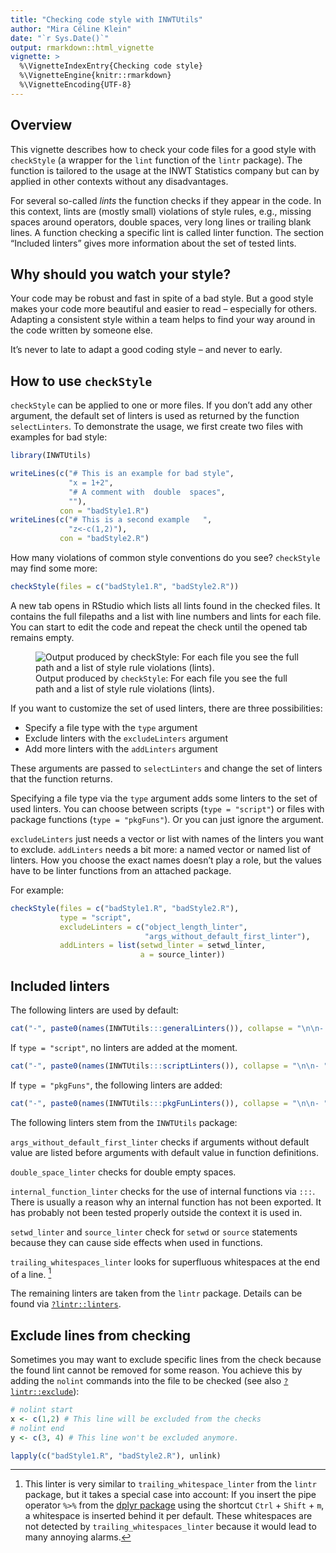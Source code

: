 ```yaml
---
title: "Checking code style with INWTUtils"
author: "Mira Céline Klein"
date: "`r Sys.Date()`"
output: rmarkdown::html_vignette
vignette: >
  %\VignetteIndexEntry{Checking code style}
  %\VignetteEngine{knitr::rmarkdown}
  %\VignetteEncoding{UTF-8}
---
```


## Overview

This vignette describes how to check your code files for a good style
with `checkStyle` (a wrapper for the `lint` function of the
`lintr` package). The function is tailored to the usage at the INWT Statistics
company but can by applied in other contexts without any disadvantages.

For several so-called *lints* the function checks if they appear in the code.
In this context, lints are (mostly small) violations of style rules, e.g.,
missing spaces around operators, double spaces, very long lines or trailing
blank lines.
A function checking a specific lint is called linter function.
The section "Included linters" gives more information about the set of tested lints. 


## Why should you watch your style?

Your code may be robust and fast in spite of a bad style. But a good style
makes your code more beautiful and easier to read -- especially for others.
Adapting a consistent style within a team helps to find your way around in the code
written by someone else.

It's never to late to adapt a good coding style -- and never to early.


## How to use `checkStyle`

`checkStyle` can be applied to one or more files. If you don't add any other
argument, the default set of linters is used as returned by the function
`selectLinters`. To demonstrate the usage, we first create two files with
examples for bad style:

```r
library(INWTUtils)
```

```r
writeLines(c("# This is an example for bad style",
             "x = 1+2",
             "# A comment with  double  spaces",
             ""),
           con = "badStyle1.R")
writeLines(c("# This is a second example   ",
             "z<-c(1,2)"),
           con = "badStyle2.R")
```

How many violations of common style conventions do you see? `checkStyle` may
find some more:

```r
checkStyle(files = c("badStyle1.R", "badStyle2.R"))
```

A new tab opens in RStudio which lists all lints found in the checked files.
It contains the full filepaths and a list with line numbers and
lints for each file. You can start to edit the code and repeat the check
until the opened tab remains empty.

![Output produced by `checkStyle`: For each file you see the full path and a 
list of style rule violations (lints).](style_01checkStyleOutput.PNG)


If you want to customize the set of used linters, there are
three possibilities:

- Specify a file type with the `type` argument
- Exclude linters with the `excludeLinters` argument
- Add more linters with the `addLinters` argument

These arguments are passed to `selectLinters` and change the set of linters that
the function returns.

Specifying a file type via the `type` argument adds some linters to the set of
used linters.
You can choose between scripts (`type = "script"`) or files with package 
functions (`type = "pkgFuns"`). Or you can just ignore the argument.

`excludeLinters` just needs a vector or list with names of the linters you want
to exclude.
`addLinters` needs a bit more: a named vector or named list of linters. How you
choose the exact names doesn't play a role, but the values have to be linter
functions from an attached package.

For example:

```r
checkStyle(files = c("badStyle1.R", "badStyle2.R"),
           type = "script",
           excludeLinters = c("object_length_linter",
                              "args_without_default_first_linter"),
           addLinters = list(setwd_linter = setwd_linter,
                             a = source_linter))
```


## Included linters

The following linters are used by default:

```r
cat("-", paste0(names(INWTUtils:::generalLinters()), collapse = "\n\n- "))
```

If `type = "script"`, no linters are added at the moment.

```r
cat("-", paste0(names(INWTUtils:::scriptLinters()), collapse = "\n\n- "))
```

If `type = "pkgFuns"`, the following linters are added:

```r
cat("-", paste0(names(INWTUtils:::pkgFunLinters()), collapse = "\n\n- "))
```

The following linters stem from the `INWTUtils` package:

`args_without_default_first_linter` checks if arguments without default value
are listed before arguments with default value in function definitions.

`double_space_linter` checks for double empty spaces.

`internal_function_linter` checks for the use of internal functions via `:::`. 
There is usually a reason why an internal function has not been exported. It
has probably not been tested properly outside the context it is used in.

`setwd_linter` and `source_linter` check for `setwd` or `source` statements
because they can cause side effects when used in functions.

`trailing_whitespaces_linter` looks for superfluous whitespaces at the end of
a line. [^a]

The remaining linters are taken from the `lintr` package.
Details can be found via
[`?lintr::linters`](https://rdrr.io/cran/lintr/man/linters.html).


## Exclude lines from checking

Sometimes you may want to exclude specific lines from the check because the
found lint cannot be removed for some reason. You achieve this by adding the
`nolint` commands into the file to be checked (see also 
[`?lintr::exclude`](https://rdrr.io/cran/lintr/man/exclude.html)):

```r
# nolint start
x <- c(1,2) # This line will be excluded from the checks
# nolint end
y <- c(3, 4) # This line won't be excluded anymore.
```


```r
lapply(c("badStyle1.R", "badStyle2.R"), unlink)
```


[^a]: This linter is very similar to `trailing_whitespace_linter` from the
`lintr` package, but it takes a special case into account: If you insert the
pipe operator `%>%` from the [dplyr package](https://cran.r-project.org/web/packages/dplyr/vignettes/introduction.html)
using the shortcut `Ctrl` + `Shift` + `m`, a whitespace is inserted behind it
per default. These whitespaces are not detected by `trailing_whitespaces_linter`
because it would lead to many annoying alarms.
